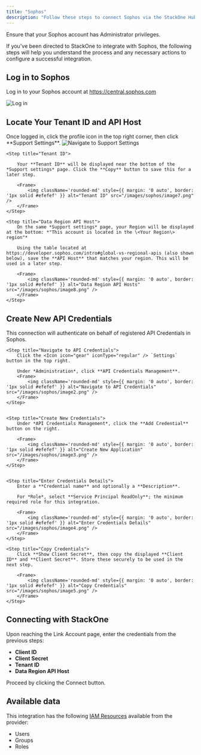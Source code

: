 ```yaml
---
title: "Sophos"
description: "Follow these steps to connect Sophos via the StackOne Hub successfully."
---
```



<Warning>
  Ensure that your Sophos account has Administrator privileges.
</Warning>

If you've been directed to StackOne to integrate with Sophos, the following steps will help you understand the process and any necessary actions to configure a successful integration.

## Log in to Sophos

Log in to your Sophos account at https://central.sophos.com

<Frame>
    <img className='rounded-md' style={{ margin: '0 auto', border: '1px solid #efefef' }} alt="Log in" src="/images/sophos/image1.png" />
</Frame>

## Locate Your Tenant ID and API Host
<Steps>
    <Step title="Navigate to Support Settings">
        Once logged in, click the profile icon in the top right corner, then click **Support Settings**.
        <Frame>
            <img className='rounded-md' style={{ margin: '0 auto', border: '1px solid #efefef' }} alt="Navigate to Support Settings" src="/images/sophos/image6.png" />
        </Frame>
    </Step>

    <Step title="Tenant ID">

        Your **Tenant ID** will be displayed near the bottom of the *Support settings* page. Click the **Copy** button to save this for a later step.

        <Frame>
            <img className='rounded-md' style={{ margin: '0 auto', border: '1px solid #efefef' }} alt="Tenant ID" src="/images/sophos/image7.png" />
        </Frame>
    </Step>

    <Step title="Data Region API Host">
        On the same *Support settings* page, your Region will be displayed at the bottom: *"This account is located in the \<Your Region\> region"*

        Using the table located at https://developer.sophos.com/intro#global-vs-regional-apis (also shown below), save the **API Host** that matches your region. This will be used in a later step.
    
        <Frame>
            <img className='rounded-md' style={{ margin: '0 auto', border: '1px solid #efefef' }} alt="Data Region API Hosts" src="/images/sophos/image8.png" />
        </Frame>
    </Step>
</Steps>

## Create New API Credentials

This connection will authenticate on behalf of registered API Credentials in Sophos.
<Steps>
    
    <Step title="Navigate to API Credentials">
        Click the <Icon icon="gear" iconType="regular" /> `Settings` button in the top right.

        Under *Administration*, click **API Credentials Management**.
        <Frame>
            <img className='rounded-md' style={{ margin: '0 auto', border: '1px solid #efefef' }} alt="Navigate to API Credentials" src="/images/sophos/image2.png" />
        </Frame>
    </Step>

    
    <Step title="Create New Credentials">
        Under *API Credentials Management*, click the **Add Credential** button on the right.

        <Frame>
            <img className='rounded-md' style={{ margin: '0 auto', border: '1px solid #efefef' }} alt="Create New Application" src="/images/sophos/image3.png" />
        </Frame>
    </Step>

    
    <Step title="Enter Credentials Details">
        Enter a **Credential name** and optionally a **Description**.

        For *Role*, select **Service Principal ReadOnly**; the minimum required role for this integration.

        <Frame>
            <img className='rounded-md' style={{ margin: '0 auto', border: '1px solid #efefef' }} alt="Enter Credentials Details" src="/images/sophos/image4.png" />
        </Frame>
    </Step>
    
    <Step title="Copy Credentials">
        Click **Show Client Secret**, then copy the displayed **Client ID** and **Client Secret**. Store these securely to be used in the next step.

        <Frame>
            <img className='rounded-md' style={{ margin: '0 auto', border: '1px solid #efefef' }} alt="Copy Credentials" src="/images/sophos/image5.png" />
        </Frame>
    </Step>

</Steps>


## Connecting with StackOne

Upon reaching the Link Account page, enter the credentials from the previous steps:
- **Client ID**
- **Client Secret**
- **Tenant ID**
- **Data Region API Host**

Proceed by clicking the Connect button.


<IntegrationFooter />

## Available data

This integration has the following [IAM Resources](https://docs.stackone.com/reference/getting-started-with-your-api) available from the provider:
<ul>
  <li>Users</li>
  <li>Groups</li>
  <li>Roles</li>
</ul>